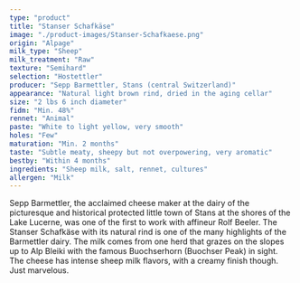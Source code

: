 ```yaml
---
type: "product"
title: "Stanser Schafkäse"
image: "./product-images/Stanser-Schafkaese.png"
origin: "Alpage"
milk_type: "Sheep"
milk_treatment: "Raw"
texture: "Semihard"
selection: "Hostettler"
producer: "Sepp Barmettler, Stans (central Switzerland)"
appearance: "Natural light brown rind, dried in the aging cellar"
size: "2 lbs 6 inch diameter"
fidm: "Min. 48%"
rennet: "Animal"
paste: "White to light yellow, very smooth"
holes: "Few"
maturation: "Min. 2 months"
taste: "Subtle meaty, sheepy but not overpowering, very aromatic"
bestby: "Within 4 months"
ingredients: "Sheep milk, salt, rennet, cultures"
allergen: "Milk"
---
```


Sepp Barmettler, the acclaimed cheese maker at the dairy of the picturesque and historical protected little town of Stans at the shores of the Lake Lucerne, was one of the first to work with affineur Rolf Beeler. The Stanser Schafkäse with its natural rind is one of the many highlights of the Barmettler dairy. The milk comes from one herd that grazes on the slopes up to Alp Bleiki with the famous Buochserhorn (Buochser Peak) in sight. The cheese has intense sheep milk flavors, with a creamy finish though. Just marvelous.